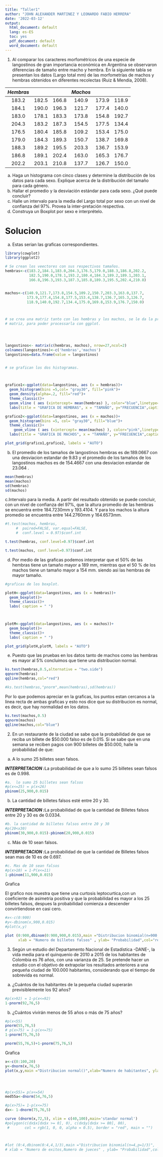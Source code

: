 ```yaml
---
title: "Taller1"
author: "JOHN ALEXANDER MARTINEZ Y LEONARDO FABIO HERRERA"
date: '2022-03-12'
output:
  html_document: default
  lang: es-ES
  toc: yes
  pdf_document: default
  word_document: default
---
```




1.	Al comparar los caracteres morfométricos de una especie de langostinos de gran importancia económica en Argentina se observaron diferencias de tamaño entre macho y hembra. En la siguiente tabla se presentan los datos (Largo total mm) de las morfometrías de machos y hembras obtenidos en diferentes recolectas (Ruiz & Mendia, 2008). 

*Hembras*|  |   |*Machos*| |    |
|:------:|:------:|:------:|:------:|:------:|:------:|
183.2| 182.5|166.8|140.9|173.9|118.9|
184.1| 190.0|196.3|121.7|177.4|140.0|
183.0| 178.1|183.3|173.8|154.8|192.7|
204.3| 183.2|187.3|154.5|177.5|134.4|
176.5| 180.4|185.8|109.2|153.4|175.0|
179.0| 184.3|189.3|150.7|138.7|169.8|
188.3| 189.2|195.5|203.3|136.7|153.9|
186.8| 189.1|202.4|163.0|165.3|176.7|
202.2| 203.1|210.8|137.7|126.7|150.0|


a. Haga un histograma con cinco clases y determine la distribución de los datos para cada sexo. Explique acerca de la distribución del tamaño para cada género. 
b. Hallar el promedio y la desviación estándar para cada sexo. ¿Qué puede concluir? 
c. Halle un intervalo para la media del Largo total por sexo con un nivel de confianza del 97%. Provea la inter-pretación respectiva. 
d. Construya un Boxplot por sexo e interprételo.


# Solucion





a. Estas serian las graficas correspondientes.

```r



library(cowplot)
library(ggplot2)

# Se crean los veectores con sus respectivos tamaños.
hembras<-c(183.2,184.1,183.0,204.3,176.5,179.0,188.3,186.8,202.2,
           182.5,190.0,178.1,193.2,180.4,184.3,189.2,189.1,203.1,
           166.8,196.3,193.3,187.3,185.8,189.3,195.5,202.4,210.8)


machos<-c(140.9,121.7,173.8,154.5,109.2,150.7,203.3,163.0,137.7,
          173.9,177.4,154.8,177.5,153.4,138.7,136.7,165.3,126.7,
          118.9,140.0,192.7,134.4,175.0,169.8,153.9,176.7,150.0)



# se crea una matriz tanto con las hembras y los machos, se le da la propiedad de frame a la 
# matriz, para poder processarla con ggplot.
 



langostinos<- matrix(c(hembras, machos), nrow=27,ncol=2)
colnames(langostinos)<-c('hembras','machos')
langostinos=data.frame(value = langostinos)


# se grafican los dos histogramas.

 

grafico1<-ggplot(data=langostinos, aes (x = hembras))+
  geom_histogram(bins =5,col= "gray30", fill="pink")+
  geom_density(alpha=.2, fill="red")+
  theme_classic()+
  geom_vline ( aes (xintercept= mean(hembras) ), color="blue",linetype="dashed", size=1)+
  labs(title = "GRAFICA DE HEMBRAS", x = "TAMAÑO", y="FRECUENCIA",caption = "1. En la grafica de las hembras (A)  se puede evidenciar  \n que es leptocurtica negativa")

grafico2<-ggplot(data=langostinos, aes (x = machos))+
  geom_histogram(bins =5, col= "gray30", fill="blue")+
  theme_classic()+
    geom_vline ( aes (xintercept= mean(machos) ), color="pink",linetype="dashed", size=1)+
  labs(title = "GRAFICA DE MACHOS", x = "TAMAÑO", y="FRECUENCIA",caption = "2. En la grafica de los Machos (B)  se puede evidenciar  \n que es leptocurtica positiva.")

plot_grid(grafico1,grafico2, labels = "AUTO")


```

b. El promedio de los  tamaños de langostinos hembras es de:189.0667 con una desviacion estandar de 9.83 y el promedio de los tamaños de los langostinos machos es de 154.4667 con una desviacion estandar de 23.064 .
```r
mean(hembras)
mean(machos)
sd(hembras)
sd(machos)
```

c.Intervalo para la media.
A partir del resultado obtenido se puede concluir, con un nivel de confianza del 97%, que la altura promedio de las hembras se encuentra entre 184.7230mm y 193.4104. Y para los machos la altura promedio se encuentra entre 144.2760mm y 164.6573mm.

```r
#t.test(machos, hembras,
     #  paired=FALSE, var.equal=FALSE,
     #  conf.level = 0.97)$conf.int

t.test(hembras, conf.level=0.97)$conf.int

t.test(machos, conf.level=0.97)$conf.int

```
d. Por medio de las graficas podemos interpretar que el 50% de las hembras tiene un tamaño mayor a 189 mm, mientras que el 50 % de los machos tiene un tamaño mayor a 154 mm. siendo asi las hembras de mayor tamaño.
```r

#graficas de los boxplot.

plotH<-ggplot(data=langostinos, aes (x = hembras))+
  geom_boxplot()+
  theme_classic()+
  labs( caption = " ")
  


plotM<-ggplot(data=langostinos, aes (x = machos))+
  geom_boxplot()+
  theme_classic()+
  labs( caption = " ")

plot_grid(plotH,plotM, labels = "AUTO")

```

e. Puesto que las pruebas en los datos tanto de machos como las hembras es mayor al 5% concluimos que tiene una distribucion normal. 

```r


ks.test(hembras,0.5,alternative = "two.side")
qqnorm(hembras)
qqline(hembras,col="red")

#ks.test(hembras,"pnorm",mean(hembras),sd(hembras))

```

Por lo que podemos apreciar en la graficas, los puntos estan cercanos a la linea recta de ambas graficas y esto nos dice que su distribucion es normal, es decir, que hay normalidad en los datos. 

```r
ks.test(machos,0.5)
qqnorm(machos)
qqline(machos,col="blue")
```









2.	En un restaurante de la ciudad se sabe que la probabilidad de que se reciba 
un billete de $50.000 falso es de 0.015. Si se sabe que en una semana se reciben 
pagos con 900 billetes de $50.000, halle la probabilidad de que: 
  a. A lo sumo 25 billetes sean falsos.
  
   ***INTERPRETACION :***La probabilidad de que  a lo sumo 25 billetes sean falsos es de 0.998.


```r
#a.  lo sumo 25 billetes sean falsos
#p(x<=25) = p(x<26)
pbinom(25,900,0.015)

```
b. La cantidad de billetes falsos esté entre 20 y 30.

***INTERPRETACION :***La probabilidad de que  la cantidad de Billetes falsos entre 20 y 30 es de 0.0334.
```r
#b. la cantidad de billetes falsos entre 20 y 30
#p(20<x30)
pbinom(30,900,0.015)-pbinom(20,900,0.015)
```
    
c. Más de 10 sean falsos.

***INTERPRETACION :***La probabilidad de que  la cantidad de Billetes falsos sean mas de 10 es de 0.697.
```r
#c. Mas de 10 sean falsos
#p(x>10) = 1-P(x<=11)
1-pbinom(11,900,0.015)
```

Grafica

El grafico nos muestra que tiene una curtosis leptocurtica,con un coeficiente de asimetria positiva y que la probabilidad es mayor a los 25 billetes falsos, despues la probabilidad comienza a descender convirtiendose en casi cero.

```r

#x<-c(0:900)
#y<-dbinom(x,900,0.015)
#plot(x,y)

plot (0:900,dbinom(0:900,900,0.015),main ="Distribucion binomial(n=900,p=0.015)",
      xlab = "Numero de billetes falsos" , ylab= "Probabilidad",col="red", pch=19)
```



3.  Según un estudio del Departamento Nacional de Estadística -DANE-, la vida media para el quinquenio de 2010 a 2015 de los habitantes de Colombia es 76 años, con una varianza de 25. Se pretende hacer un estudio con el objetivo de extrapolar los resultados anteriores a una pequeña ciudad de 100.000 habitantes, considerando que el tiempo de sobrevida es normal.

a. ¿Cuántos de los habitantes de la pequeña ciudad superarán previsiblemente los 92 años?

  
```r


#p(x>92) = 1-p(x<=92)
1-pnorm(92,76,5)

```

b. ¿Cuántos vivirán menos de 55 años o más de 75 años?
```r
#p(x<55)  
pnorm(55,76,5)
# p(x>75) = 1-p(x<=75)
1-pnorm(75,76,5)

pnorm(55,76,5)+1-pnorm(75,76,5)
```

Grafica

```r
x<-c(0:100,20)
y<-dnorm(x,76,5)
plot(x,y,main ="Distribucion normal()",xlab="Numero de habitantes", ylab="Probabilidad", col="red", pch=19)




#p(x<55)= p(x<=54)
med55a<-dnorm(54,76,5)

#p(x>75)= 1-p(x<=75)
dx<- 1-dnorm(75,76,5)

curve (dnorm(x,72,5), xlim = c(40,100),main='standar normal')
#polygon(c(dx$x[dx$x >= 0], 0), c(dx$y[dx$x >= 80], 80),
 #       col = rgb(1, 0, 0, alpha = 0.5), border = "red", main = "")



#lot (0:4,dbinom(0:4,4,1/3),main ="Distribucion binomial(n=4,p=1/3)",
# xlab = "Numero de exitos,Numero de jueces" , ylab= "Probabilidad",col="red", pch=15)
```

